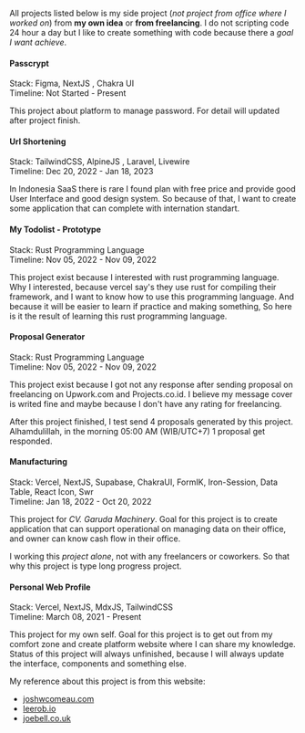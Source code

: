 

All projects listed below is my side project (_not project from office where I worked on_) from **my own idea** or **from freelancing**. 
I do not scripting code 24 hour a day but I like to create something with code because there a _goal I want achieve_.

#### Passcrypt

Stack: Figma, NextJS , Chakra UI  
Timeline: Not Started - Present

This project about platform to manage password. For detail will updated after project finish.


#### Url Shortening

Stack: TailwindCSS, AlpineJS , Laravel, Livewire  
Timeline: Dec 20, 2022 - Jan 18, 2023

In Indonesia SaaS there is rare I found plan with free price and provide good User Interface and good design system. 
So because of that, I want to create some application that can complete with internation standart.


#### My Todolist - Prototype

Stack: Rust Programming Language  
Timeline: Nov 05, 2022 - Nov 09, 2022

This project exist because I interested with rust programming language. 
Why I interested, because vercel say's they use rust for compiling their framework, 
and I want to know how to use this programming language. 
And because it will be easier to learn if practice and making something, 
So here is it the result of learning this rust programming language.

#### Proposal Generator

Stack: Rust Programming Language  
Timeline: Nov 05, 2022 - Nov 09, 2022

This project exist because I got not any response after sending proposal on freelancing on Upwork.com and Projects.co.id.
I believe my message cover is writed fine and maybe because I don't have any rating for freelancing.


After this project finished, I test send 4 proposals generated by this project.
Alhamdulillah, in the morning 05:00 AM (WIB/UTC+7) 1 proposal get responded.

#### Manufacturing

Stack: Vercel, NextJS, Supabase, ChakraUI, FormIK, Iron-Session, Data Table, React Icon, Swr  
Timeline: Jan 18, 2022 - Oct 20, 2022

This project for <i>CV. Garuda Machinery</i>. 
Goal for this project is to create application that can support operational on managing data on their office, 
and owner can know cash flow in their office.   

I working this _project alone_, not with any freelancers or coworkers. 
So that why this project is type long progress project.

#### Personal Web Profile

Stack: Vercel, NextJS, MdxJS, TailwindCSS  
Timeline: March 08, 2021 - Present

This project for my own self. 
Goal for this project is to get out from my comfort zone and create platform website where I can share my knowledge. 
Status of this project will always unfinished, because I will always update the interface, components and something else.


My reference about this project is from this website:
- [joshwcomeau.com](https://www.joshwcomeau.com/)
- [leerob.io](https://leerob.io/)
- [joebell.co.uk](https://joebell.co.uk/)

